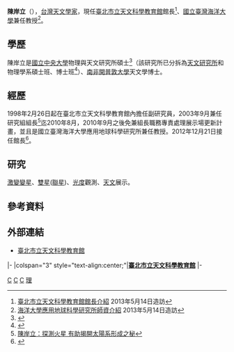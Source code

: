 {{Infobox_Scientist      
| name = 陳岸立        
| image = 陳岸立.jpg
| caption = 
| birth_date = 
| birth_place = 
| death_date =           
| death_place =         
| residence = 
| nationality = 
| field = 天文學       
| work_institution = [[臺北市立天文科學教育館|臺北市立天文科學教育館]]<br>[[國立臺灣海洋大學|國立臺灣海洋大學]]應用地球科學研究所   
| alma_mater = [[國立中央大學|國立中央大學]]物理與天文研究所碩士<br>[[開普敦大學|開普敦大學]]天文學博士          
| doctoral_advisor =  
| doctoral_students =    
| known_for = 
| prizes = 
| religion =      
| footnotes =    
}}
'''陳岸立'''（{{bd|？|||}}），[[台灣|台灣]][[天文學家|天文學家]]，現任[[臺北市立天文科學教育館|臺北市立天文科學教育館]]館長<ref>[http://www.tam.gov.tw/ct.asp?xItem=39908844&ctNode=53865&mp=104051 臺北市立天文科學教育館館長介紹] {{Wayback|url=http://www.tam.gov.tw/ct.asp?xItem=39908844&ctNode=53865&mp=104051 |date=20131101044418 }} 2013年5月14日造訪</ref>、[[國立臺灣海洋大學|國立臺灣海洋大學]]兼任教授<ref>[http://www.iag.ntou.edu.tw/~iag/iag/teacher.php 海洋大學應用地球科學研究所師資介紹] {{webarchive|url=https://web.archive.org/web/20120825154858/http://www.iag.ntou.edu.tw/~iag/iag/teacher.php |date=2012-08-25 }} 2013年5月14日造訪</ref>。

== 學歷 ==
陳岸立是[[國立中央大學|國立中央大學]]物理與天文研究所碩士<ref>{{Cite web |url=http://www.astro.ncu.edu.tw/observatory/ncuo.php |title=科一館天文台 (中央大學校區天文台) |accessdate=2013-09-26 |archive-date=2013-09-27 |archive-url=https://web.archive.org/web/20130927174921/http://www.astro.ncu.edu.tw/observatory/ncuo.php |dead-url=no }}</ref>（該研究所已分拆為[[國立中央大學天文研究所|天文研究所]]和物理學系碩士班、博士班<ref>{{Cite web |url=http://www.phy.ncu.edu.tw/index.php?folder=infor&page=infor.php |title=國立中央大學物理系系所介紹 |accessdate=2013-04-12 |archive-date=2013-09-27 |archive-url=https://web.archive.org/web/20130927175119/http://www.phy.ncu.edu.tw/index.php?folder=infor&page=infor.php |dead-url=yes }}</ref>）、[[南非|南非]][[開普敦大學|開普敦大學]]天文學博士。

== 經歷 ==
1998年2月26日起在臺北市立天文科學教育館內擔任副研究員，2003年9月兼任研究組組長<ref>[http://news.rti.org.tw/index_newsContent.aspx?nid=154470 陳岸立：探測火星 有助揭開太陽系形成之秘]{{dead link|date=2018年5月 |bot=InternetArchiveBot |fix-attempted=yes }}</ref>迄2010年8月，2010年9月之後免兼組長職務專責處理展示場更新計畫，並且是國立臺灣海洋大學應用地球科學研究所兼任教授。2012年12月21日接任館長<ref>{{Cite web |url=http://www.tam.gov.tw/ct.asp?xItem=14050515&CtNode=50674&mp=104051 |title=臺北市立天文科學教育館歷史沿革及大事紀 |accessdate=2013-04-12 |archive-date=2014-07-14 |archive-url=https://web.archive.org/web/20140714153436/http://www.tam.gov.tw/ct.asp?xItem=14050515&CtNode=50674&mp=104051 |dead-url=no }}</ref>。

==研究==
[[激變變星|激變變星]]、[[雙星|雙星]]([[聯星|聯星]])、[[光度|光度]]觀測、[[天文|天文]]展示。

==參考資料==
<references/>

==外部連結==
*[http://www.tam.gov.tw/ 臺北市立天文科學教育館] {{Wayback|url=http://www.tam.gov.tw/ |date=20030808062929 }}

{{start box}}
{{s-edu}}
|-
|colspan="3" style="text-align:center;"|'''[[臺北市立天文科學教育館|臺北市立天文科學教育館]]'''
|-
{{s-before|[[王錦雄|王錦雄]]代理}}
{{s-title|[[臺北市立天文科學教育館|臺北市立天文科學教育館]]館長<small><br>2012年12月21日 - </small>}}
{{s-after|現任}}
{{end box}}

[[Category:台灣天文學家|C]]
[[Category:國立臺灣海洋大學教授|C]]
[[Category:開普敦大學校友|C]]
[[Category:國立中央大學校友|理]]